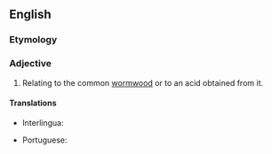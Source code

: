 ==English==

===Etymology===
{{suffix|absinth|ic|lang=en}}

===Adjective===
{{en-adj}}

# {{lb|en|chemistry}} Relating to the common [[wormwood]] or to an acid obtained from it.

====Translations====
{{trans-top|of wormwood or its acid}}
* Interlingua: {{t|ia|absinthic}}
{{trans-mid}}
* Portuguese: {{t+|pt|absíntico}}
{{trans-bottom}}